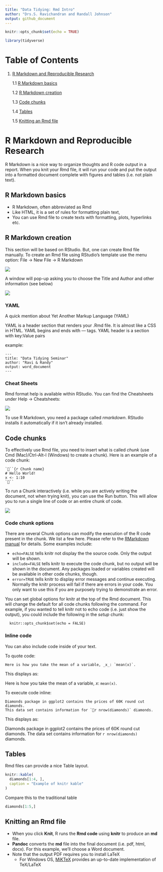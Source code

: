 ```yaml
---
title: "Data Tidying: Rmd Intro"
author: "Drs.S. Ravichandran and Randall Johnson"
output: github_document
---
```


```r
knitr::opts_chunk$set(echo = TRUE)

library(tidyverse) 
```

# Table of Contents
1. [R Markdown and Reproducible Research](#Rmarkdown)

    1.1 [R Markdown basics](#basics)

    1.2 [R Markdown creation](#creation)
    
    1.3 [Code chunks](#code)
    
    1.4 [Tables](#tables)
    
    1.5 [Knitting an Rmd file](#knitr)

# <a name="Rmarkdown"></a>R Markdown and Reproducible Research

R Markdown is a nice way to organize thoughts and R code output in a report. When you knit your Rmd file, it will run your code and put the output into a formatted document complete with figures and tables (i.e. not plain text).

## <a name="basics"></a>R Markdown basics

- R Markdown, often abbreviated as Rmd 
- Like HTML, it is a set of rules for formatting plain text,
- You can use Rmd file to create texts with formatting, plots, hyperlinks etc. 
  
## <a name="creation"></a>R Markdown creation

This section will be based on RStudio. But, one can create Rmd file manually.
To create an Rmd file using RStudio's template use the menu option: File -> New File -> R Markdown 

![](Images/RS-RmdFileCreation.png)

A window will pop-up asking you to choose the Title and Author and other information (see below)


![](Images/RS-RmdFileCreation1.png)

### YAML

A quick mention about Yet Another Markup Language (YAML) 

YAML is a header section that renders your .Rmd file. It is almost
like a CSS in HTML. YAML begins and ends with --- tags.
YAML header is a section with key:Value pairs 

example: 
```
---
title: "Data Tidying Seminar"
author: "Ravi & Randy"
output: word_document
---
```

### Cheat Sheets

Rmd format help is available within RStudio. You can find the Cheatsheets under Help -> Cheatsheets:

![](Images/RS-CheatSheets.png)


To use R Markdown, you need a package called *rmarkdown*. RStudio installs it automatically if it isn't already installed. 


## <a name="code"></a>Code chunks

To effectively use Rmd file, you need to insert what is called *chunk* (use Cmd (Mac)/Ctrl-Alt-I (Windows) to create a chunk). Here is an example of a code chunk:

~~~~~~~~~~~~~~~~~~~
```{r Chunk name}
# Hello World!
x <- 1:10
```
~~~~~~~~~~~~~~~~~~~

To run a Chunk interactively (i.e. while you are actively writing the document, not when trying knit), you can use the Run button. This will allow you to run a single line of code or an entire chunk of code.

![](Images/Run.png)


### Code chunk options

There are several Chunk options can modify the execution of the R code present in the chunk. We list a few here. Please refer to the [RMarkdown manual](https://www.rstudio.com/wp-content/uploads/2015/03/rmarkdown-reference.pdf) for details. Some examples include:

* `echo=FALSE` tells knitr not display the the source code. Only the output will be shown.
* `include=FALSE` tells knitr to execute the code chunk, but no output will be shown in the document. Any packages loaded or variables created will be available in other code chunks, though.
* `error=TRUE` tells knitr to display error messages and continue executing. Normally the knitr process will fail if there are errors in your code. You only want to use this if you are purposely trying to demonstrate an error.

You can set global options for knitr at the top of the Rmd document. This will change the default for all code chunks following the command. For example, if you wanted to tell knitr not to echo code (i.e. just show the output), you could include the following in the _setup_ chunk:

```
  knitr::opts_chunk$set(echo = FALSE)
```

### Inline code

You can also include code inside of your text.

To quote code:

```
Here is how you take the mean of a variable, _x_: `mean(x)`.
```

This displays as:

| Here is how you take the mean of a variable, _x_: `mean(x)`.

To execute code inline:

~~~~~~
Diamonds package in ggplot2 contains the prices of 60K round cut diamonds.
This data set contains information for `r nrow(diamonds)` diamonds.
~~~~~~

This displays as:

Diamonds package in ggplot2 contains the prices of 60K round cut diamonds.
The data set contains information for `r nrow(diamonds)` diamonds.


## <a name="tables"></a>Tables

Rmd files can provide a nice Table layout.

```r
knitr::kable(
  diamonds[1:4, ], 
  caption = "Example of knitr kable"
)
```

Compare this to the traditional table 

```r
diamonds[1:5,]
```


## <a name="knitr"></a>Knitting an Rmd file

* When you click **Knit**, R runs the **Rmd code** using **knitr** to produce an **md** file.
* **Pandoc** converts the **md** file into the final document (i.e. pdf, html, docx). For this example, we'll choose a Word document.
* Note that the output PDF requires you to install LaTeX 
    * For Windows OS, [MiKTeX](https://miktex.org) provides an up-to-date implementation of 
      TeX/LaTeX 
